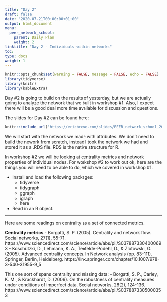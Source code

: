 ```yaml
---
title: "Day 2"
draft: false
date: "2020-07-21T00:00:00+01:00"
output: html_document
menu:
  peer_network_school:
    parent: Daily Plan
    weight: 2
linktitle: "Day 2 - Individuals within networks"
toc: 
type: docs
weight: 1
---
```

```r
knitr::opts_chunk$set(warning = FALSE, message = FALSE, echo = FALSE)
library(tidyverse)
library(knitr)
library(kableExtra)
```





Day #2 is going to build on the results of yesterday, but we are actually going to analyze the network that we built in workshop #1. Also, I expect there will be a good deal more time available for discussion and questions. 

The slides for Day #2 can be found here:
```r
knitr::include_url('https://ericbrewe.com/slides/PEER_network_school_2023/PEER_Individuals_Networks.html#1')
```

We will start with the network we made with attributes. We don't need to build the nework from scratch, instead I took the network we had and stored it as a .RDS file. RDS is the native structure for R.

In workshop #2 we will be looking at centrality metrics and network properties of individual nodes. For workshop #2 to work out ok, here are the things you will need to be able to do, which we covered in workshop #1.

- Install and load the following packages:
    - tidyverse
    - tidygraph
    - ggraph
    - igraph
    - here
- Read in an R object. 



---
Here are some readings on centrality as a set of connected metrics.


**Centrality metrics**
    - Borgatti, S. P. (2005). Centrality and network flow. Social networks, 27(1), 55-71. https://www.sciencedirect.com/science/article/abs/pii/S0378873304000693
    - Koschützki, D., Lehmann, K. A., Tenfelde-Podehl, D., & Zlotowski, O. (2005). Advanced centrality concepts. In Network analysis (pp. 83-111). Springer, Berlin, Heidelberg. https://link.springer.com/chapter/10.1007/978-3-540-31955-9_5
    
This one sort of spans centrality and missing data:
- Borgatti, S. P., Carley, K. M., & Krackhardt, D. (2006). On the robustness of centrality measures under conditions of imperfect data. Social networks, 28(2), 124-136. https://www.sciencedirect.com/science/article/abs/pii/S0378873305000353


